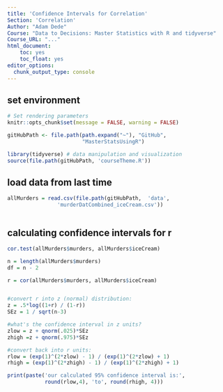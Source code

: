 ```yaml
---
title: 'Confidence Intervals for Correlation'
Section: 'Correlation'
Author: "Adam Dede"
Course: "Data to Decisions: Master Statistics with R and tidyverse"
Course_URL: "..." 
html_document:
    toc: yes
    toc_float: yes
editor_options:
  chunk_output_type: console
---
```



## set environment

```r

# Set rendering parameters
knitr::opts_chunk$set(message = FALSE, warning = FALSE)

gitHubPath <- file.path(path.expand("~"), "GitHub", 
                        "MasterStatsUsingR")

library(tidyverse) # data manipulation and visualization
source(file.path(gitHubPath, 'courseTheme.R'))


```

## load data from last time 

```r

allMurders = read.csv(file.path(gitHubPath,  'data',
                'murderDatCombined_iceCream.csv'))



```

## calculating confidence intervals for r 

```r


cor.test(allMurders$murders, allMurders$iceCream)

n = length(allMurders$murders)
df = n - 2

r = cor(allMurders$murders, allMurders$iceCream)


#convert r into z (normal) distribution: 
z = .5*log((1+r) / (1-r))
SEz = 1 / sqrt(n-3)

#what's the confidence interval in z units? 
zlow = z + qnorm(.025)*SEz
zhigh =z + qnorm(.975)*SEz

#convert back into r units: 
rlow = (exp(1)^(2*zlow) - 1) / (exp(1)^(2*zlow) + 1)
rhigh = (exp(1)^(2*zhigh) - 1) / (exp(1)^(2*zhigh) + 1)

print(paste('our calculated 95% confidence interval is:',
            round(rlow,4), 'to', round(rhigh, 4)))


```



